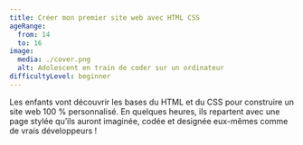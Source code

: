 ```yaml
---
title: Créer mon premier site web avec HTML CSS
ageRange: 
  from: 14
  to: 16
image: 
  media: ./cover.png
  alt: Adolescent en train de coder sur un ordinateur
difficultyLevel: beginner
---
```

Les enfants vont découvrir les bases du HTML et du CSS pour construire un site web 100 % personnalisé. 
En quelques heures, ils repartent avec une page stylée qu’ils auront imaginée, codée et designée eux-mêmes 
comme de vrais développeurs !